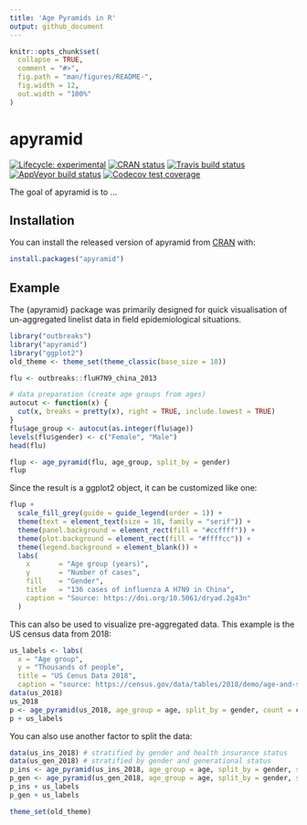 ```yaml
---
title: 'Age Pyramids in R'
output: github_document
---
```


<!-- README.md is generated from README.Rmd. Please edit that file -->

```r
knitr::opts_chunk$set(
  collapse = TRUE,
  comment = "#>",
  fig.path = "man/figures/README-",
  fig.width = 12,
  out.width = "100%"
)
```

# apyramid

<!-- badges: start -->
[![Lifecycle: experimental](https://img.shields.io/badge/lifecycle-experimental-orange.svg)](https://www.tidyverse.org/lifecycle/#experimental)
[![CRAN status](https://www.r-pkg.org/badges/version/apyramid)](https://CRAN.R-project.org/package=apyramid)
[![Travis build status](https://travis-ci.org/R4EPI/apyramid.svg?branch=master)](https://travis-ci.org/R4EPI/apyramid)
[![AppVeyor build status](https://ci.appveyor.com/api/projects/status/github/R4EPI/apyramid?branch=master&svg=true)](https://ci.appveyor.com/project/R4EPI/apyramid)
[![Codecov test coverage](https://codecov.io/gh/R4EPI/apyramid/branch/master/graph/badge.svg)](https://codecov.io/gh/R4EPI/apyramid?branch=master)
<!-- badges: end -->

The goal of apyramid is to ...

## Installation

You can install the released version of apyramid from [CRAN](https://CRAN.R-project.org) with:

``` r
install.packages("apyramid")
```

## Example

The {apyramid} package was primarily designed for quick visualisation of
un-aggregated linelist data in field epidemiological situations. 

```r
library("outbreaks")
library("apyramid")
library("ggplot2")
old_theme <- theme_set(theme_classic(base_size = 18))

flu <- outbreaks::fluH7N9_china_2013

# data preparation (create age groups from ages)
autocut <- function(x) {
  cut(x, breaks = pretty(x), right = TRUE, include.lowest = TRUE)
}
flu$age_group <- autocut(as.integer(flu$age))
levels(flu$gender) <- c("Female", "Male")
head(flu)

flup <- age_pyramid(flu, age_group, split_by = gender)
flup
```

Since the result is a ggplot2 object, it can be customized like one:

```r
flup + 
  scale_fill_grey(guide = guide_legend(order = 1)) + 
  theme(text = element_text(size = 18, family = "serif")) + 
  theme(panel.background = element_rect(fill = "#ccffff")) + 
  theme(plot.background = element_rect(fill = "#ffffcc")) + 
  theme(legend.background = element_blank()) +
  labs(
    x       = "Age group (years)",
    y       = "Number of cases",
    fill    = "Gender",
    title   = "136 cases of influenza A H7N9 in China",
    caption = "Source: https://doi.org/10.5061/dryad.2g43n"
  )
```

This can also be used to visualize pre-aggregated data. This example is the US 
census data from 2018:

```r

us_labels <- labs(
  x = "Age group", 
  y = "Thousands of people", 
  title = "US Cenus Data 2018",
  caption = "source: https://census.gov/data/tables/2018/demo/age-and-sex/2018-age-sex-composition.html")
data(us_2018)
us_2018
p <- age_pyramid(us_2018, age_group = age, split_by = gender, count = count)
p + us_labels
```

You can also use another factor to split the data:

```r
data(us_ins_2018) # stratified by gender and health insurance status
data(us_gen_2018) # stratified by gender and generational status
p_ins <- age_pyramid(us_ins_2018, age_group = age, split_by = gender, stack_by = insured, count = count)
p_gen <- age_pyramid(us_gen_2018, age_group = age, split_by = gender, stack_by = generation, count = count)
p_ins + us_labels
p_gen + us_labels

theme_set(old_theme)
```


